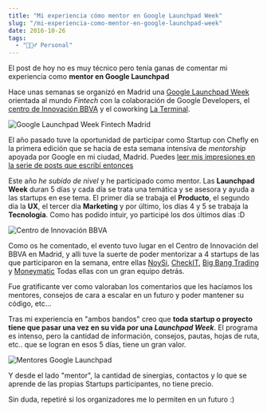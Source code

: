 ```yaml
---
title: "Mi experiencia cómo mentor en Google Launchpad Week"
slug: "/mi-experiencia-como-mentor-en-google-launchpad-week"
date: 2016-10-26
tags:
  - "🙋🏻‍♂️ Personal"
---
```

El post de hoy no es muy técnico pero tenía ganas de comentar mi experiencia como **mentor en Google Launchpad**

Hace unas semanas se organizó en Madrid una [Google Launchpad Week](https://events.withgoogle.com/launchpad-fintech-madrid/) orientada al mundo *Fintech* con la colaboración de Google Developers, el [centro de Innovación BBVA](http://www.centrodeinnovacionbbva.com/eventos/evento-google-launchpad-week-fintech-0) y el coworking [La Terminal](https://laterminal.org/).

![Google Launchpad Week Fintech Madrid](./unnamed.png)

El año pasado tuve la oportunidad de participar como Startup con Chefly en la primera edición que se hacía de esta semana intensiva de *mentorship* apoyada por Google en mi ciudad, Madrid. Puedes [leer mis impresiones en la serie de posts que escribí entonces](/google-launchpad-week-dia-1-producto/)

Este año *he subido de nivel* y he participado como mentor. Las **Launchpad Week** duran 5 días y cada día se trata una temática y se asesora y ayuda a las startups en ese tema. El primer día se trabaja el **Producto**, el segundo día la **UX**, el tercer día **Marketing** y por último, los días 4 y 5 se trabaja la **Tecnología**. Como has podido intuir, yo participé los dos últimos días :D

![Centro de Innovación BBVA](./CtRPlZ5WIAADRXP.jpg)

Como os he comentado, el evento tuvo lugar en el Centro de Innovación del BBVA en Madrid, y alli tuve la suerte de poder mentorizar a 4 startups de las que participaron en la semana, entre ellas [NoySi](https://noysi.com/), [CheckIT](https://www.checkitbancario.com/), [Big Bang Trading](http://bigbangtrading.com/) y [Moneymatic](https://www.moneymatic.es/) Todas ellas con un gran equipo detrás.

Fue gratificante ver como valoraban los comentarios que les hacíamos los mentores, consejos de cara a escalar en un futuro y poder mantener su código, etc...

Tras mi experiencia en "ambos bandos" creo que **toda startup o proyecto tiene que pasar una vez en su vida por una *Launchpad Week***. El programa es intenso, pero la cantidad de información, consejos, pautas, hojas de ruta, etc.. que se logran en esos 5 días, tiene un gran valor.

![Mentores Google Launchpad](./CtOdkKDWEAA_4-I.jpg)

Y desde el lado "mentor", la cantidad de sinergias, contactos y lo que se aprende de las propias Startups participantes, no tiene precio.

Sin duda, repetiré si los organizadores me lo permiten en un futuro :)


